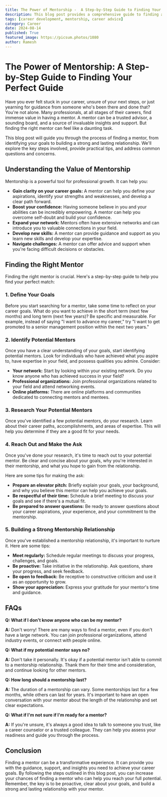 ```yaml
---
title: The Power of Mentorship -  A Step-by-Step Guide to Finding Your Perfect Guide
description: This blog post provides a comprehensive guide to finding a mentor, covering key steps like defining your goals, identifying potential mentors, building a strong relationship, and addressing common questions. Learn how to find the right mentor for your career growth and success.
tags: [career development, mentorship, career advice]
category: Career
date: 2024-08-14
published: True
featured_image: https://picsum.photos/1080
author: Ramesh
---
```


# The Power of Mentorship: A Step-by-Step Guide to Finding Your Perfect Guide

Have you ever felt stuck in your career, unsure of your next steps, or just yearning for guidance from someone who's been there and done that? You're not alone. Many professionals, at all stages of their careers, find immense value in having a mentor. A mentor can be a trusted advisor, a sounding board, and a source of invaluable insights and support. But finding the right mentor can feel like a daunting task.

This blog post will guide you through the process of finding a mentor, from identifying your goals to building a strong and lasting relationship. We'll explore the key steps involved, provide practical tips, and address common questions and concerns.

##  Understanding the Value of Mentorship

Mentorship is a powerful tool for professional growth. It can help you:

* **Gain clarity on your career goals:** A mentor can help you define your aspirations, identify your strengths and weaknesses, and develop a clear path forward.
* **Boost your confidence:** Having someone believe in you and your abilities can be incredibly empowering. A mentor can help you overcome self-doubt and build your confidence.
* **Expand your network:** Mentors often have extensive networks and can introduce you to valuable connections in your field.
* **Develop new skills:** A mentor can provide guidance and support as you learn new skills and develop your expertise.
* **Navigate challenges:** A mentor can offer advice and support when you're facing difficult decisions or obstacles.

##  Finding the Right Mentor

Finding the right mentor is crucial. Here's a step-by-step guide to help you find your perfect match:

### 1. Define Your Goals

Before you start searching for a mentor, take some time to reflect on your career goals. What do you want to achieve in the short term (next few months) and long term (next few years)? Be specific and measurable. For example, instead of saying "I want to advance my career," try "I want to get promoted to a senior management position within the next two years."

### 2. Identify Potential Mentors

Once you have a clear understanding of your goals, start identifying potential mentors. Look for individuals who have achieved what you aspire to, have expertise in your field, and possess qualities you admire. Consider:

* **Your network:** Start by looking within your existing network. Do you know anyone who has achieved success in your field?
* **Professional organizations:** Join professional organizations related to your field and attend networking events.
* **Online platforms:** There are online platforms and communities dedicated to connecting mentors and mentees.

### 3. Research Your Potential Mentors

Once you've identified a few potential mentors, do your research. Learn about their career paths, accomplishments, and areas of expertise. This will help you determine if they are a good fit for your needs.

### 4. Reach Out and Make the Ask

Once you've done your research, it's time to reach out to your potential mentor. Be clear and concise about your goals, why you're interested in their mentorship, and what you hope to gain from the relationship.

Here are some tips for making the ask:

* **Prepare an elevator pitch:** Briefly explain your goals, your background, and why you believe this mentor can help you achieve your goals.
* **Be respectful of their time:** Schedule a brief meeting to discuss your goals and see if there's a mutual fit.
* **Be prepared to answer questions:** Be ready to answer questions about your career aspirations, your experience, and your commitment to the mentorship.

### 5. Building a Strong Mentorship Relationship

Once you've established a mentorship relationship, it's important to nurture it. Here are some tips:

* **Meet regularly:** Schedule regular meetings to discuss your progress, challenges, and goals.
* **Be proactive:** Take initiative in the relationship. Ask questions, share your progress, and seek feedback.
* **Be open to feedback:** Be receptive to constructive criticism and use it as an opportunity to grow.
* **Show your appreciation:** Express your gratitude for your mentor's time and guidance.

##  FAQs

**Q: What if I don't know anyone who can be my mentor?**

**A:** Don't worry! There are many ways to find a mentor, even if you don't have a large network. You can join professional organizations, attend industry events, or connect with people online.

**Q: What if my potential mentor says no?**

**A:** Don't take it personally. It's okay if a potential mentor isn't able to commit to a mentorship relationship. Thank them for their time and consideration, and continue looking for other mentors.

**Q: How long should a mentorship last?**

**A:** The duration of a mentorship can vary. Some mentorships last for a few months, while others can last for years. It's important to have an open conversation with your mentor about the length of the relationship and set clear expectations.

**Q: What if I'm not sure if I'm ready for a mentor?**

**A:** If you're unsure, it's always a good idea to talk to someone you trust, like a career counselor or a trusted colleague. They can help you assess your readiness and guide you through the process.

##  Conclusion

Finding a mentor can be a transformative experience. It can provide you with the guidance, support, and insights you need to achieve your career goals. By following the steps outlined in this blog post, you can increase your chances of finding a mentor who can help you reach your full potential. Remember, the key is to be proactive, clear about your goals, and build a strong and lasting relationship with your mentor.
